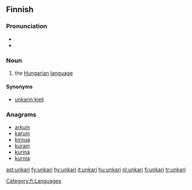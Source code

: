{{also|Unkari}}
==Finnish==
{{wikipedia|lang=fi|unkarin kieli}}

===Pronunciation===
* {{hyphenation|un|ka|ri}}
* {{IPA|/ˈuŋkɑri/|lang=fi}}

===Noun===
{{fi-noun|unkar|type=paperi}}

# the [[Hungarian]] [[language]]

====Synonyms====
* [[unkarin kieli]]

===Anagrams===
* [[arkuin]]
* [[karuin]]
* [[kirnua]]
* [[kurain]]
* [[kurina]]
* [[kurnia]]

[[Category:fi:Languages]]

[[ast:unkari]]
[[fy:unkari]]
[[hy:unkari]]
[[it:unkari]]
[[hu:unkari]]
[[nl:unkari]]
[[fi:unkari]]
[[tr:unkari]]